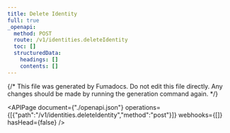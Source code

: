 ```yaml
---
title: Delete Identity
full: true
_openapi:
  method: POST
  route: /v1/identities.deleteIdentity
  toc: []
  structuredData:
    headings: []
    contents: []
---
```


{/* This file was generated by Fumadocs.
Do not edit this file directly. Any changes should be made by running the generation command again. */}

<APIPage document={"./openapi.json"} operations={[{"path":"/v1/identities.deleteIdentity","method":"post"}]} webhooks={[]} hasHead={false} />